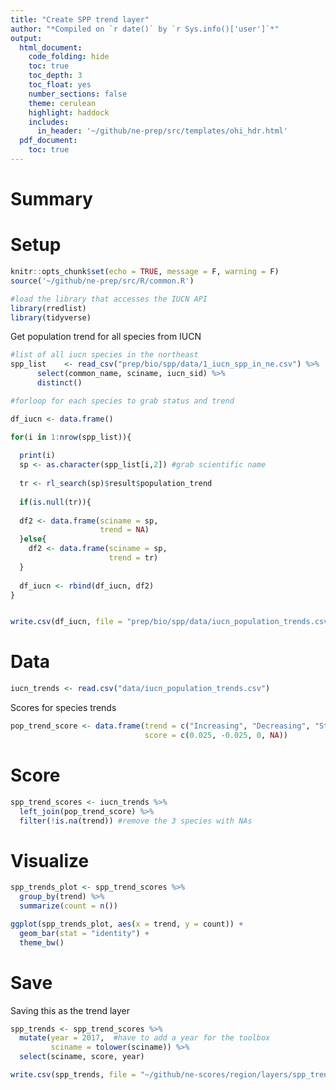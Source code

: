 ```yaml
---
title: "Create SPP trend layer"
author: "*Compiled on `r date()` by `r Sys.info()['user']`*"
output: 
  html_document:
    code_folding: hide
    toc: true
    toc_depth: 3
    toc_float: yes
    number_sections: false
    theme: cerulean
    highlight: haddock
    includes: 
      in_header: '~/github/ne-prep/src/templates/ohi_hdr.html'
  pdf_document:
    toc: true
---
```


# Summary

# Setup

```r
knitr::opts_chunk$set(echo = TRUE, message = F, warning = F)
source('~/github/ne-prep/src/R/common.R')

#load the library that accesses the IUCN API
library(rredlist)
library(tidyverse)
```

Get population trend for all species from IUCN
```r
#list of all iucn species in the northeast
spp_list    <- read_csv("prep/bio/spp/data/1_iucn_spp_in_ne.csv") %>%
      select(common_name, sciname, iucn_sid) %>%
      distinct()

#forloop for each species to grab status and trend

df_iucn <- data.frame()

for(i in 1:nrow(spp_list)){
  
  print(i)
  sp <- as.character(spp_list[i,2]) #grab scientific name
  
  tr <- rl_search(sp)$result$population_trend
  
  if(is.null(tr)){
  
  df2 <- data.frame(sciname = sp,
                    trend = NA)
  }else{
    df2 <- data.frame(sciname = sp,
                      trend = tr)
  }
  
  df_iucn <- rbind(df_iucn, df2)
}


write.csv(df_iucn, file = "prep/bio/spp/data/iucn_population_trends.csv", row.names = F)
```

# Data

```r
iucn_trends <- read.csv("data/iucn_population_trends.csv")
```

Scores for species trends

```r
pop_trend_score <- data.frame(trend = c("Increasing", "Decreasing", "Stable", "Unknown"),
                              score = c(0.025, -0.025, 0, NA))
```


# Score

```r
spp_trend_scores <- iucn_trends %>% 
  left_join(pop_trend_score) %>%
  filter(!is.na(trend)) #remove the 3 species with NAs
```


# Visualize

```r
spp_trends_plot <- spp_trend_scores %>%
  group_by(trend) %>%
  summarize(count = n())

ggplot(spp_trends_plot, aes(x = trend, y = count)) +
  geom_bar(stat = "identity") +
  theme_bw()
```

# Save

Saving this as the trend layer

```r
spp_trends <- spp_trend_scores %>%
  mutate(year = 2017,  #have to add a year for the toolbox
         sciname = tolower(sciname)) %>%
  select(sciname, score, year)

write.csv(spp_trends, file = "~/github/ne-scores/region/layers/spp_trend.csv", row.names = F)  
```










